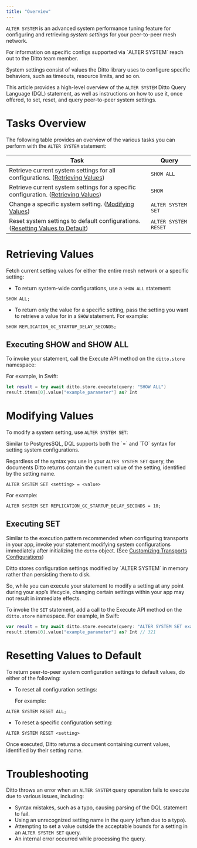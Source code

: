 ```yaml
---
title: "Overview"
---
```


`ALTER SYSTEM` is an advanced system performance tuning feature for configuring and retrieving *system settings* for your peer-to-peer mesh network.

<Info>
For information on specific configs supported via `ALTER SYSTEM` reach out to the Ditto team member.
</Info>

System settings consist of values the Ditto library uses to configure specific behaviors, such as timeouts, resource limits, and so on.

This article provides a high-level overview of the `ALTER SYSTEM` Ditto Query Language (DQL) statement, as well as instructions on how to use it, once offered, to set, reset, and query peer-to-peer system settings.

# Tasks Overview

The following table provides an overview of the various tasks you can perform with the `ALTER SYSTEM` statement:

| **Task**                                                                               | **Query**            |
| -------------------------------------------------------------------------------------- | -------------------- |
| Retrieve current system settings for all configurations. ([Retrieving Values]())       | `SHOW ALL`           |
| Retrieve current system settings for a specific configuration. ([Retrieving Values]()) | `SHOW`               |
| Change a specific system setting. ([Modifying Values]())                               | `ALTER SYSTEM SET`   |
| Reset system settings to default configurations. ([Resetting Values to Default]())     | `ALTER SYSTEM RESET` |

# Retrieving Values

Fetch current setting values for either the entire mesh network or a specific setting:

- To return system-wide configurations, use a `SHOW ALL` statement:

<CodeGroup>

```mysql DQL
SHOW ALL;
```

</CodeGroup>

- To return only the value for a specific setting, pass the setting you want to retrieve a value for in a `SHOW` statement. For example:

<CodeGroup>

```mysql DQL
SHOW REPLICATION_GC_STARTUP_DELAY_SECONDS;
```

</CodeGroup>

## Executing SHOW and SHOW ALL

To invoke your statement, call the Execute API method on the `ditto.store` namespace:

For example, in Swift:

```swift Swift
let result = try await ditto.store.execute(query: "SHOW ALL")
result.items[0].value["example_parameter"] as? Int
```

# Modifying Values

To modify a system setting, use `ALTER SYSTEM SET`:

<Info>
Similar to PostgresSQL, DQL supports both the `=` and `TO` syntax for setting system configurations.

Regardless of the syntax you use in your `ALTER SYSTEM SET` query, the documents Ditto returns contain the current value of the setting, identified by the setting name.
</Info>

<CodeGroup>

```mysql DQL
ALTER SYSTEM SET <setting> = <value>
```

</CodeGroup>

For example:

<CodeGroup>

```mysql DQL
ALTER SYSTEM SET REPLICATION_GC_STARTUP_DELAY_SECONDS = 10;
```

</CodeGroup>

## Executing SET

Similar to the execution pattern recommended when configuring transports in your app, invoke your statement modifying system configurations immediately after initializing the `ditto` object. (See [Customizing Transports Configurations](/sdk/v4-8/sync/customizing-transport-configurations))

<Warning>
Ditto stores configuration settings modified by `ALTER SYSTEM` in memory rather than persisting them to disk.

So, while you can execute your statement to modify a setting at any point during your app’s lifecycle, changing certain settings within your app may not result in immediate effects.
</Warning>

To invoke the `SET` statement, add a call to the Execute API method on the `ditto.store` namespace. For example, in Swift:

```swift Swift
var result = try await ditto.store.execute(query: "ALTER SYSTEM SET example_parameter = 321")
result.items[0].value["example_parameter"] as? Int // 321
```

# Resetting Values to Default

To return peer-to-peer system configuration settings to default values, do either of the following:

- To reset all configuration settings:

  For example:

<CodeGroup>

```mysql DQL
ALTER SYSTEM RESET ALL;
```

</CodeGroup>

- To reset a specific configuration setting:

<CodeGroup>

```mysql DQL
ALTER SYSTEM RESET <setting>
```

</CodeGroup>

Once executed, Ditto returns a document containing current values, identified by their setting name.

# Troubleshooting

Ditto throws an error when an `ALTER SYSTEM` query operation fails to execute due to various issues, including:

- Syntax mistakes, such as a typo, causing parsing of the DQL statement to fail.
- Using an unrecognized setting name in the query (often due to a typo).
- Attempting to set a value outside the acceptable bounds for a setting in an `ALTER SYSTEM SET` query.
- An internal error occurred while processing the query.


